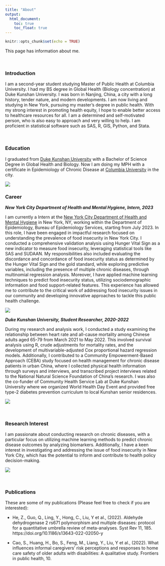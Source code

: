 ```yaml
---
title: "About"
output: 
  html_document:
    toc: true
    toc_float: true 
---
```


```r
knitr::opts_chunk$set(echo = TRUE)
```
This page has information about me.

<br>

### Introduction 
I am a second-year student studying Master of Public Health at Columbia University. I had my BS degree in Global Health (Biology concentration) at Duke Kunshan University. I was born in Nanjing, China, a city with a long history, tender nature, and modern developments. I am now living and studying in New York, pursuing my master's degree in public health. With my strong interest in promoting health equity, I hope to enable better access to healthcare resources for all. I am a determined and self-motivated person, who is also easy to approach and very willing to help. I am proficient in statistical software such as SAS, R, GIS, Python, and Stata. 

<br>

### Education

I graduated from [Duke Kunshan University](https://www.dukekunshan.edu.cn/) with a Bachelor of Science Degree in Global Health and Biology. Now I am doing my MPH with a certificate in Epidemiology of Chronic Disease at [Columbia University](https://www.columbia.edu/) in the city.

![](images/photo1.jpg)
<br>

### Career 

***New York City Department of Health and Mental Hygiene, Intern, 2023***

I am currently a Intern at the [New York City Department of Health and Mental Hygiene](https://www.nyc.gov/site/doh/index.page) in New York, NY, working within the Department of Epidemiology, Bureau of Epidemiology Services, starting from July 2023. In this role, I have been engaged in impactful research focused on understanding the prevalence of food insecurity in New York City. I conducted a comprehensive validation analysis using Hunger Vital Sign as a new indicator to measure food insecurity, leveraging statistical tools like SAS and SUDAAN. My responsibilities also included evaluating the discordance and concordance of food insecurity status as determined by the Hunger Vital Sign and the gold standard, while exploring predictive variables, including the presence of multiple chronic diseases, through multinomial regression analysis. Moreover, I have applied machine learning techniques to predict food insecurity status, utilizing sociodemographic information and food support-related features. This experience has allowed me to contribute to the critical work of addressing food insecurity issues in our community and developing innovative approaches to tackle this public health challenge.

![](images/dohmh.jpeg)
<br>

***Duke Kunshan University, Student Researcher, 2020-2022***


During my research and analysis work, I conducted a study examining the relationship between heart rate and all-cause mortality among Chinese adults aged 65-79 from March 2021 to May 2022. This involved survival analysis using R, crude adjustments for mortality rates, and the development of multivariable-adjusted Cox proportional hazard regression models. Additionally, I contributed to a Community Empowerment-Based Approach (CEBA) study focused on health management for chronic disease patients in urban China, where I collected physical health information through surveys and interviews, and transcribed project interviews related to the National Natural Science Foundation of China's research. I was also the co-funder of Community Health Service Lab at Duke Kunshan University where we organized World Health Day Event and provided free type-2 diabetes prevention curriculum to local Kunshan senior residences. 


![](images/dku2.jpeg)

<br>

### Research Interest

I am passionate about conducting research on chronic diseases, with a particular focus on utilizing machine learning methods to predict chronic disease outcomes by analyzing biomarkers. Additionally, I have a keen interest in investigating and addressing the issue of food insecurity in New York City, which has the potential to inform and contribute to health policy decision-making.

![](images/dku1.jpeg)

<br>

### Publications

These are some of my publications (Please feel free to check if you are interested):

* He, Z., Guo, Q., Ling, Y., Hong, C., Liu, Y et al., (2022). Aldehyde dehydrogenase 2 rs671 polymorphism and multiple
diseases: protocol for a quantitative umbrella review of meta-analyses. Syst Rev 11, 185. https://doi.org/10.1186/s13643-022-02050-y

* Cao, S., Huang, H., Bo, S., Feng, M., Liang, Y., Liu, Y et al., (2022). What influences informal caregivers' risk
perceptions and responses to home care safety of older adults with disabilities: A qualitative study. Frontiers in public
health, 10.